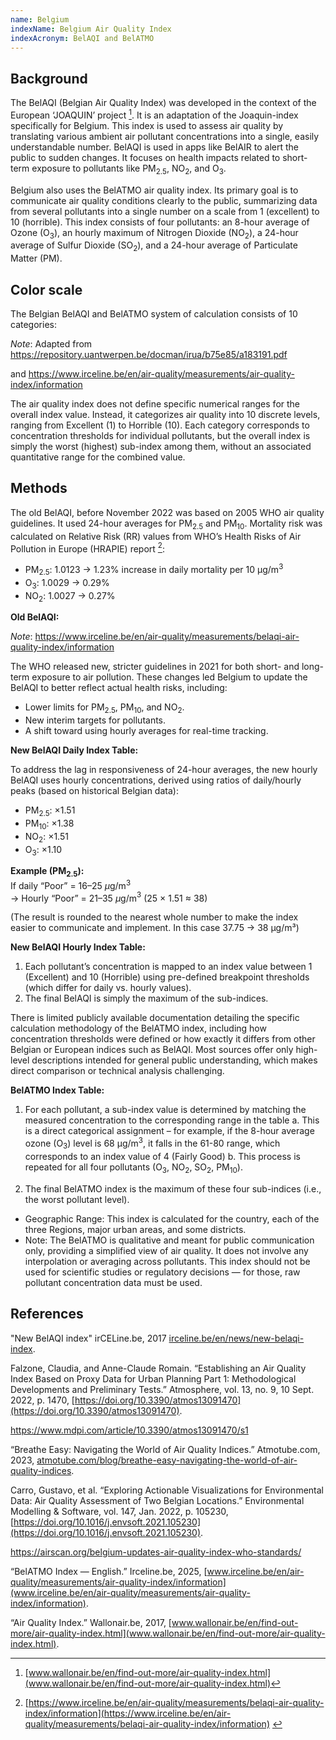 ```yaml
---
name: Belgium
indexName: Belgium Air Quality Index
indexAcronym: BelAQI and BelATMO
---
```



## Background

The BelAQI (Belgian Air Quality Index) was developed in the context of the European ‘JOAQUIN’ project [^1]. It is an adaptation of 
the Joaquin-index specifically for Belgium. This index is used to assess air quality by translating various ambient air pollutant 
concentrations into a single, easily understandable number. BelAQI is used in apps like BelAIR to alert the public to sudden changes. 
It focuses on health impacts related to short-term exposure to pollutants like PM<sub>2.5</sub>, NO<sub>2</sub>, and O<sub>3</sub>. 

Belgium also uses the BelATMO air quality index. Its primary goal is to communicate air quality conditions clearly to the public, summarizing 
data from several pollutants into a single number on a scale from 1 (excellent) to 10 (horrible). This index consists of four pollutants: 
an 8-hour average of Ozone (O<sub>3</sub>), an hourly maximum of Nitrogen Dioxide (NO<sub>2</sub>), a 24-hour average of Sulfur Dioxide (SO<sub>2</sub>), and a 24-hour average of 
Particulate Matter (PM). 

## Color scale

The Belgian BelAQI and BelATMO system of calculation consists of 10 categories:

<ColorScale variant="oldBelAQI" index="belgium" value={false} />

_Note_: Adapted from https://repository.uantwerpen.be/docman/irua/b75e85/a183191.pdf 

and https://www.irceline.be/en/air-quality/measurements/air-quality-index/information 

<Admonition type="note">
  The air quality index does not define specific numerical ranges 
  for the overall index value. Instead, it categorizes air quality 
  into 10 discrete levels, ranging from Excellent (1) to Horrible 
  (10). Each category corresponds to concentration thresholds for 
  individual pollutants, but the overall index is simply the worst 
  (highest) sub-index among them, without an associated quantitative 
  range for the combined value.
</Admonition>

## Methods

The old BelAQI, before November 2022 was based on 2005 WHO air quality guidelines. It used 24-hour averages for PM<sub>2.5</sub> and PM<sub>10</sub>. Mortality risk was calculated on 
Relative Risk (RR) values from WHO’s Health Risks of Air Pollution in Europe (HRAPIE) report [^2]: 


- PM<sub>2.5</sub>: 1.0123 → 1.23% increase in daily mortality per 10 µg/m<sup>3</sup>
- O<sub>3</sub>: 1.0029 → 0.29%
- NO<sub>2</sub>: 1.0027 → 0.27%

**Old BelAQI:** 

<BreakpointsTable variant="oldBelAQI" index="belgium" />

_Note_: https://www.irceline.be/en/air-quality/measurements/belaqi-air-quality-index/information


The WHO released new, stricter guidelines in 2021 for both short- and long-term exposure to air pollution. These changes led Belgium to update the BelAQI to better 
reflect actual health risks, including:

- Lower limits for PM<sub>2.5</sub>, PM<sub>10</sub>, and NO<sub>2</sub>.
- New interim targets for pollutants.
- A shift toward using hourly averages for real-time tracking.    



**New BelAQI Daily Index Table:** 

<BreakpointsTable variant="newBelAQI" index="belgium" />

To address the lag in responsiveness of 24-hour averages, the new hourly BelAQI uses hourly concentrations, derived using ratios of daily/hourly peaks (based on 
historical Belgian data):

- PM<sub>2.5</sub>: ×1.51
- PM<sub>10</sub>: ×1.38
- NO<sub>2</sub>: ×1.51
- O<sub>3</sub>: ×1.10


**Example (PM$_{2.5}$):**  
If daily “Poor” = 16–25 $\mu$g/m$^3$  
→ Hourly “Poor” = 21–35 $\mu$g/m$^3$ (25 × 1.51 ≈ 38)

(The result is rounded to the nearest whole number to make the index easier to communicate and implement. In this case 37.75 → 38 µg/m³)


**New BelAQI Hourly Index Table:** 

<BreakpointsTable variant="newBelAQIHour" index="belgium" />

1. Each pollutant’s concentration is mapped to an index value between 1 (Excellent) and 10 (Horrible) using pre-defined breakpoint thresholds (which differ for daily vs. hourly values).
2. The final BelAQI is simply the maximum of the sub-indices. 

<Admonition type="note">
  There is limited publicly available documentation detailing the specific 
  calculation methodology of the BelATMO index, including how concentration 
  thresholds were defined or how exactly it differs from other Belgian or 
  European indices such as BelAQI. Most sources offer only high-level descriptions 
  intended for general public understanding, which makes direct comparison or 
  technical analysis challenging.
</Admonition>

**BelATMO Index Table:** 

<BreakpointsTable variant="BelAtmo" index="belgium" />

1. For each pollutant, a sub-index value is determined by matching the measured concentration to the corresponding range in the table
    a. This is a direct categorical assignment – for example, if the 8-hour average ozone (O<sub>3</sub>) level is 68 μg/m<sup>3</sup>, it falls in the 61-80 range, which corresponds to an index value of 4 (Fairly Good) 
    b. This process is repeated for all four pollutants (O<sub>3</sub>, NO<sub>2</sub>, SO<sub>2</sub>, PM<sub>10</sub>).

2. The final BelATMO index is the maximum of these four sub-indices (i.e., the worst pollutant level).

- Geographic Range: This index is calculated for the country, each of the three Regions, major urban areas, and some districts. 
- Note: The BelATMO is qualitative and meant for public communication only, providing a simplified view of air quality. It does not involve any interpolation or averaging across pollutants. This index should not be used for scientific studies or regulatory decisions — for those, raw pollutant concentration data must be used.



## References

"New BelAQI index" irCELine.be, 2017 [irceline.be/en/news/new-belaqi-index](https://irceline.be/en/news/new-belaqi-index).

Falzone, Claudia, and Anne-Claude Romain. “Establishing an Air Quality Index Based on Proxy Data for Urban Planning Part 1: Methodological Developments and Preliminary Tests.” 
Atmosphere, vol. 13, no. 9, 10 Sept. 2022, p. 1470, [https://doi.org/10.3390/atmos13091470](https://doi.org/10.3390/atmos13091470).

https://www.mdpi.com/article/10.3390/atmos13091470/s1

“Breathe Easy: Navigating the World of Air Quality Indices.” Atmotube.com, 2023, [atmotube.com/blog/breathe-easy-navigating-the-world-of-air-quality-indices](atmotube.com/blog/breathe-easy-navigating-the-world-of-air-quality-indices).

Carro, Gustavo, et al. “Exploring Actionable Visualizations for Environmental Data: Air Quality Assessment of Two Belgian Locations.” Environmental Modelling & Software, vol. 147, Jan. 2022, p. 105230, [https://doi.org/10.1016/j.envsoft.2021.105230](https://doi.org/10.1016/j.envsoft.2021.105230).

https://airscan.org/belgium-updates-air-quality-index-who-standards/

“BelATMO Index — English.” Irceline.be, 2025, [www.irceline.be/en/air-quality/measurements/air-quality-index/information](www.irceline.be/en/air-quality/measurements/air-quality-index/information).

‌“Air Quality Index.” Wallonair.be, 2017, [www.wallonair.be/en/find-out-more/air-quality-index.html](www.wallonair.be/en/find-out-more/air-quality-index.html).

[^1]: [www.wallonair.be/en/find-out-more/air-quality-index.html](www.wallonair.be/en/find-out-more/air-quality-index.html)
[^2]: [https://www.irceline.be/en/air-quality/measurements/belaqi-air-quality-index/information](https://www.irceline.be/en/air-quality/measurements/belaqi-air-quality-index/information)
‌